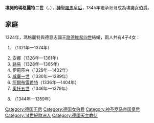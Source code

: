 {{Multiple issues|
{{Expand language|1=en|time=2021-03-01T20:40:30+00:00}}
{{Unreferenced|time=2021-03-01T20:40:30+00:00}}
}}
{{Infobox royalty
| name        = 瑪格麗特二世
| image       = Marguerite II de Hainaut.png
| succession  = 神聖羅馬皇后
| reign       = 1328年1月 — 1347年10月11日
| reign-type  = 在位
| succession1 = 埃諾女伯爵
| reign1      = 1345年 — 1356年
| house       = [[阿韋訥家族|阿韋訥家族]]
| father      = [[埃諾伯爵威廉一世|威廉一世]]
| mother      = [[瓦盧瓦的讓娜_(1294-1342)|瓦盧瓦的讓娜]]
| birth_date  = 1311年
| death_date  = {{Death date and age|1356|6|23|1311|df=y}}
| death_place = [[勒凱努瓦|勒凱努瓦]]
| religion    = [[羅馬天主教|羅馬天主教]]
}}

'''埃諾的瑪格麗特二世'''（{{lang-fr|Marguerite II de Hainaut}}，{{bd|1311年||1356年|6月23日}}），[[神聖羅馬皇后|神聖羅馬皇后]]，1345年繼承哥哥{{le|埃諾伯爵威廉二世|William II, Count of Hainaut|威廉二世}}成為埃諾女伯爵。

== 家庭 ==
1324年，瑪格麗特與德意志國王[[路易四世_(神圣罗马帝国)|路德維希四世]]結婚，兩人共有4子4女：
# {{le|巴伐利亞的瑪格麗特 (1321-1374)|Margaret of Bavaria, Duchess of Slavonia|瑪格麗特}}（1321年—1374年）
# 安娜（1326年—1361年）
# [[路易六世_(巴伐利亞)|路易]]（1328年—1365年）
# 伊莉莎白（1329年—1402年）
# [[威廉一世_(巴伐利亞)|威廉一世]]（1330年—1389年）
# [[阿爾布雷希特一世_(巴伐利亞)|阿爾布雷希特]]（1336年—1404年）
# [[奧托五世_(巴伐利亞)|奧托五世]]（1346年—1379年）
# {{le|巴伐利亞的碧翠絲|Beatrice of Bavaria|碧翠絲}}（1344年—1359年）

[[Category:德国王后|Category:德国王后]]
[[Category:德国女伯爵|Category:德国女伯爵]]
[[Category:神圣罗马帝国皇后|Category:神圣罗马帝国皇后]]
[[Category:14世紀歐洲人|Category:14世紀歐洲人]]
[[Category:德國天主教徒|Category:德國天主教徒]]